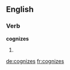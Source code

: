 
==English==

===Verb===
'''cognizes'''

# {{third-person singular of|[[cognize]]}}

[[de:cognizes]]
[[fr:cognizes]]